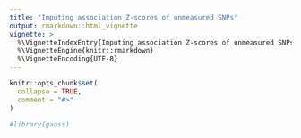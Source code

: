 ```yaml
---
title: "Imputing association Z-scores of unmeasured SNPs"
output: rmarkdown::html_vignette
vignette: >
  %\VignetteIndexEntry{Imputing association Z-scores of unmeasured SNPs}
  %\VignetteEngine{knitr::rmarkdown}
  %\VignetteEncoding{UTF-8}
---
```


```r
knitr::opts_chunk$set(
  collapse = TRUE,
  comment = "#>"
)
```

```r
#library(gauss)




```
